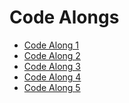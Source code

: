 # Code Alongs

- [Code Along 1](https://kevinghunt.github.io/ComputationCamp/codealongs/CodeAlong1.jl)
- [Code Along 2](https://kevinghunt.github.io/ComputationCamp/codealongs/CodeAlong2.jl)
- [Code Along 3](https://kevinghunt.github.io/ComputationCamp/codealongs/CodeAlong3.jl)
- [Code Along 4](https://kevinghunt.github.io/ComputationCamp/codealongs/CodeAlong4.jl)
- [Code Along 5](https://kevinghunt.github.io/ComputationCamp/codealongs/CodeAlong5.jl)